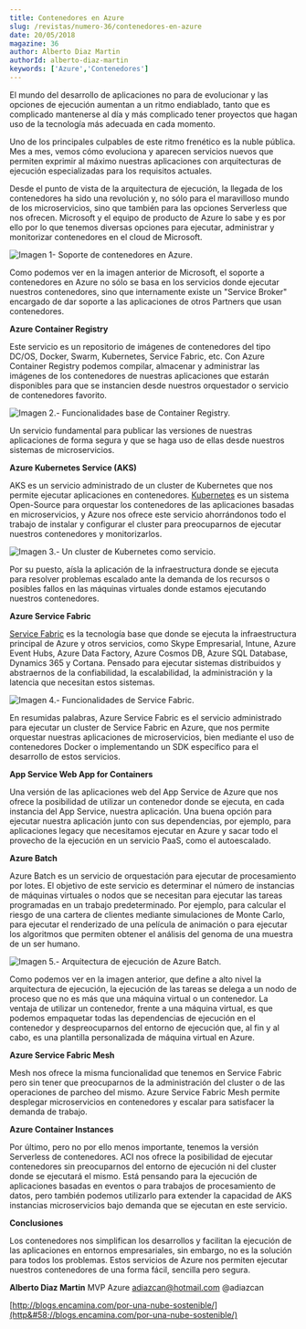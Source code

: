 ```yaml
---
title: Contenedores en Azure
slug: /revistas/numero-36/contenedores-en-azure
date: 20/05/2018
magazine: 36
author: Alberto Diaz Martin
authorId: alberto-diaz-martin
keywords: ['Azure','Contenedores']
---
```






El mundo del desarrollo de aplicaciones no para de evolucionar y las opciones de ejecución aumentan a un ritmo endiablado, tanto que es complicado mantenerse al día y más complicado tener proyectos que hagan uso de la tecnología más adecuada en cada momento.

Uno de los principales culpables de este ritmo frenético es la nuble pública. Mes a mes, vemos cómo evoluciona y aparecen servicios nuevos que permiten exprimir al máximo nuestras aplicaciones con arquitecturas de ejecución especializadas para los requisitos actuales.

Desde el punto de vista de la arquitectura de ejecución, la llegada de los contenedores ha sido una revolución y, no sólo para el maravilloso mundo de los microservicios, sino que también para las opciones Serverless que nos ofrecen. Microsoft y el equipo de producto de Azure lo sabe y es por ello por lo que tenemos diversas opciones para ejecutar, administrar y monitorizar contenedores en el cloud de Microsoft.

​![Imagen 1- Soporte de contenedores en Azure.](../../../images/numero36/contenedores-en-azure/image1.png)

Como podemos ver en la imagen anterior de Microsoft, el soporte a contenedores en Azure no sólo se basa en los servicios donde ejecutar nuestros contenedores, sino que internamente existe un "Service Broker" encargado de dar soporte a las aplicaciones de otros Partners que usan contenedores.

**Azure Container Registry**

Este servicio es un repositorio de imágenes de contenedores del tipo DC/OS, Docker, Swarm, Kubernetes, Service Fabric, etc. Con Azure Container Registry podemos compilar, almacenar y administrar las imágenes de los contenedores de nuestras aplicaciones que estarán disponibles para que se instancien desde nuestros orquestador o servicio de contenedores favorito.

![Imagen 2.- Funcionalidades base de Container Registry.](../../../images/numero36/contenedores-en-azure/image2.png)

Un servicio fundamental para publicar las versiones de nuestras aplicaciones de forma segura y que se haga uso de ellas desde nuestros sistemas de microservicios.

**Azure Kubernetes Service (AKS)**

AKS es un servicio administrado de un cluster de Kubernetes que nos permite ejecutar aplicaciones en contenedores. [Kubernetes](https&#58;//kubernetes.io/) es un sistema Open-Source para orquestar los contenedores de las aplicaciones basadas en microservicios, y Azure nos ofrece este servicio ahorrándonos todo el trabajo de instalar y configurar el cluster para preocuparnos de ejecutar nuestros contenedores y monitorizarlos.

![Imagen 3.- Un cluster de Kubernetes como servicio.](../../../images/numero36/contenedores-en-azure/image3.png)

Por su puesto, aísla la aplicación de la infraestructura donde se ejecuta para resolver problemas escalado ante la demanda de los recursos o posibles fallos en las máquinas virtuales donde estamos ejecutando nuestros contenedores.

**Azure Service Fabric**

[Service Fabric](https&#58;//github.com/Microsoft/service-fabric) es la tecnología base que donde se ejecuta la infraestructura principal de Azure y otros servicios, como Skype Empresarial, Intune, Azure Event Hubs, Azure Data Factory, Azure Cosmos DB, Azure SQL Database, Dynamics 365 y Cortana. Pensado para ejecutar sistemas distribuidos y abstraernos de la confiabilidad, la escalabilidad, la administración y la latencia que necesitan estos sistemas.

![Imagen 4.- Funcionalidades de Service Fabric.](../../../images/numero36/contenedores-en-azure/image4.png)

En resumidas palabras, Azure Service Fabric es el servicio administrado para ejecutar un cluster de Service Fabric en Azure, que nos permite orquestar nuestras aplicaciones de microservicios, bien mediante el uso de contenedores Docker o implementando un SDK específico para el desarrollo de estos servicios.

**App Service Web App for Containers**

Una versión de las aplicaciones web del App Service de Azure que nos ofrece la posibilidad de utilizar un contenedor donde se ejecuta, en cada instancia del App Service, nuestra aplicación. Una buena opción para ejecutar nuestra aplicación junto con sus dependencias, por ejemplo, para aplicaciones legacy que necesitamos ejecutar en Azure y sacar todo el provecho de la ejecución en un servicio PaaS, como el autoescalado.

**Azure Batch**

Azure Batch es un servicio de orquestación para ejecutar de procesamiento por lotes. El objetivo de este servicio es determinar el número de instancias de máquinas virtuales o nodos que se necesitan para ejecutar las tareas programadas en un trabajo predeterminado. Por ejemplo, para calcular el riesgo de una cartera de clientes mediante simulaciones de Monte Carlo, para ejecutar el renderizado de una película de animación o para ejecutar los algoritmos que permiten obtener el análisis del genoma de una muestra de un ser humano.

![Imagen 5.- Arquitectura de ejecución de Azure Batch.](../../../images/numero36/contenedores-en-azure/image5.png)

Como podemos ver en la imagen anterior, que define a alto nivel la arquitectura de ejecución, la ejecución de las tareas se delega a un nodo de proceso que no es más que una máquina virtual o un contenedor. La ventaja de utilizar un contenedor, frente a una máquina virtual, es que podemos empaquetar todas las dependencias de ejecución en el contenedor y despreocuparnos del entorno de ejecución que, al fin y al cabo, es una plantilla personalizada de máquina virtual en Azure.

**Azure Service Fabric Mesh**

Mesh nos ofrece la misma funcionalidad que tenemos en Service Fabric pero sin tener que preocuparnos de la administración del cluster o de las operaciones de parcheo del mismo. Azure Service Fabric Mesh permite desplegar microservicios en contenedores y escalar para satisfacer la demanda de trabajo.

**Azure Container Instances**

Por último, pero no por ello menos importante, tenemos la versión Serverless de contenedores. ACI nos ofrece la posibilidad de ejecutar contenedores sin preocuparnos del entorno de ejecución ni del cluster donde se ejecutará el mismo. Está pensando para la ejecución de aplicaciones basadas en eventos o para trabajos de procesamiento de datos, pero también podemos utilizarlo para extender la capacidad de AKS instancias microservicios bajo demanda que se ejecutan en este servicio.

**Conclusiones**

Los contenedores nos simplifican los desarrollos y facilitan la ejecución de las aplicaciones en entornos empresariales, sin embargo, no es la solución para todos los problemas. Estos servicios de Azure nos permiten ejecutar nuestros contenedores de una forma fácil, sencilla pero segura.



**Alberto Diaz Martin**
 MVP Azure
 adiazcan@hotmail.com
 @adiazcan

[http://blogs.encamina.com/por-una-nube-sostenible/](http&#58;//blogs.encamina.com/por-una-nube-sostenible/)


